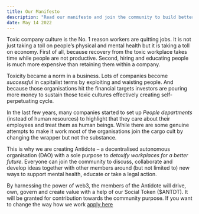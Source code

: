 ```yaml
---
title: Our Manifesto
description: "Read our manifesto and join the community to build better workplaces without toxic culture"
date: May 14 2022
---
```


Toxic company culture is the No. 1 reason workers are quitting jobs. It is not just taking a toll on people’s physical and mental health but it is taking a toll on economy. First of all, because recovery from the toxic workplace takes time while people are not productive. Second, hiring and educating people is much more expensive than retaining them within a company.

Toxicity became a norm in a business. Lots of companies become *successful* in capitalist terms by exploiting and waisting people. And because those organisations hit the financial targets investors are pouring more money to sustain those toxic cultures effectively creating self-perpetuating cycle.

In the last few years, many companies started to set up *People departments* (instead of human resources) to highlight that they care about their employees and treat them as human beings. While there are some genuine attempts to make it work most of the organisations join the cargo cult by changing the wrapper but not the substance.

This is why we are creating Antidote – a decentralised autonomous organisation (DAO) with a sole purpose to *detoxify workplaces for a better future*. Everyone can join the community to discuss, collaborate and develop ideas together with other members around (but not limited to) new ways to support mental health, educate or take a legal action.

By harnessing the power of web3, the members of the Antidote will drive, own, govern and create value with a help of our Social Token ($ANTDT). It will be granted for contribution towards the community purpose. If you want to change the way how we work [apply here](https://feo0eh7aoza.typeform.com/to/waunnGuo)
